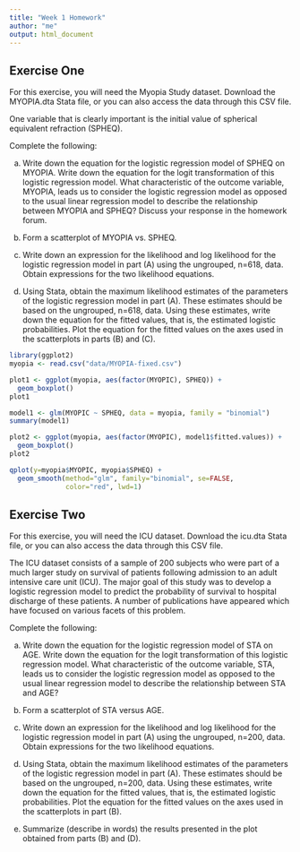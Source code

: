 ```yaml
---
title: "Week 1 Homework"
author: "me"
output: html_document
---
```


## Exercise One

For this exercise, you will need the Myopia Study dataset. Download the MYOPIA.dta Stata file, or you can also access the data through this CSV file.


One variable that is clearly important is the initial value of spherical equivalent refraction (SPHEQ).

Complete the following:

a. Write down the equation for the logistic regression model of SPHEQ on MYOPIA. Write down the equation for the logit transformation of this logistic regression model. What characteristic of the outcome variable, MYOPIA, leads us to consider the logistic regression model as opposed to the usual linear regression model to describe the relationship between MYOPIA and SPHEQ? Discuss your response in the homework forum.

b. Form a scatterplot of MYOPIA vs. SPHEQ.

c. Write down an expression for the likelihood and log likelihood for the logistic regression model in part (A) using the ungrouped, n=618, data. Obtain expressions for the two likelihood equations.

d. Using Stata, obtain the maximum likelihood estimates of the parameters of the logistic regression model in part (A). These estimates should be based on the ungrouped, n=618, data. Using these estimates, write down the equation for the fitted values, that is, the estimated logistic probabilities. Plot the equation for the fitted values on the axes used in the scatterplots in parts (B) and (C).


```r
library(ggplot2)
myopia <- read.csv("data/MYOPIA-fixed.csv")

plot1 <- ggplot(myopia, aes(factor(MYOPIC), SPHEQ)) +
  geom_boxplot()
plot1
```


```r
model1 <- glm(MYOPIC ~ SPHEQ, data = myopia, family = "binomial")
summary(model1)
```

```r
plot2 <- ggplot(myopia, aes(factor(MYOPIC), model1$fitted.values)) +
  geom_boxplot()
plot2
```


```r
qplot(y=myopia$MYOPIC, myopia$SPHEQ) +
  geom_smooth(method="glm", family="binomial", se=FALSE, 
              color="red", lwd=1)
```

## Exercise Two

For this exercise, you will need the ICU dataset. Download the icu.dta Stata file, or you can also access the data through this CSV file.


The ICU dataset consists of a sample of 200 subjects who were part of a much larger study on survival of patients following admission to an adult intensive care unit (ICU). The major goal of this study was to develop a logistic regression model to predict the probability of survival to hospital discharge of these patients. A number of publications have appeared which have focused on various facets of this problem.

Complete the following:

a. Write down the equation for the logistic regression model of STA on AGE. Write down the equation for the logit transformation of this logistic regression model. What characteristic of the outcome variable, STA, leads us to consider the logistic regression model as opposed to the usual linear regression model to describe the relationship between STA and AGE?

b. Form a scatterplot of STA versus AGE.

c. Write down an expression for the likelihood and log likelihood for the logistic regression model in part (A) using the ungrouped, n=200, data. Obtain expressions for the two likelihood equations.

d. Using Stata, obtain the maximum likelihood estimates of the parameters of the logistic regression model in part (A). These estimates should be based on the ungrouped, n=200, data. Using these estimates, write down the equation for the fitted values, that is, the estimated logistic probabilities. Plot the equation for the fitted values on the axes used in the scatterplots in part (B).

e. Summarize (describe in words) the results presented in the plot obtained from parts (B) and (D).

